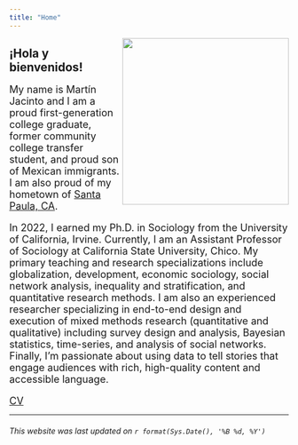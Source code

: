 ```yaml
---
title: "Home"
---
```


<style>
.column-left{
  float: left;
  width: 33%;
  text-align: left;
}
.column-center{
  display: inline-block;
  width: 33%;
  text-align: center;
}
.column-right{
  float: right;
  width: 33%;
  text-align: right;
}
</style>

<figure_side style = "float: right">
<img src="images/mj.photo.2.jpg" width="300px">
</figure_side>

<left><h2> ¡Hola y bienvenidos! </h2></center>

<font size="4.5">My name is Martín Jacinto and I am a proud first-generation college graduate, former community college transfer student, and proud son of Mexican immigrants. I am also proud of my hometown of [Santa Paula, CA](https://spcity.org/).

In 2022, I earned my Ph.D. in Sociology from the University of California, Irvine. Currently, I am an Assistant Professor of Sociology at California State University, Chico. My primary teaching and research specializations include globalization, development, economic sociology, social network analysis, inequality and stratification, and quantitative research methods. I am also an experienced researcher specializing in end-to-end design and execution of mixed methods research (quantitative and qualitative) including survey design and analysis, Bayesian statistics, time-series, and analysis of social networks. Finally, I'm passionate about using data to tell stories that engage audiences with rich, high-quality content and accessible language. 

[CV](static/files/CV_main.pdf)
</font>

----

###### This website was last updated on `r format(Sys.Date(), '%B %d, %Y')`